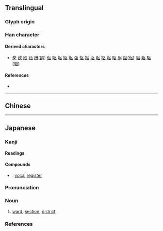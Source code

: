 {{also|區|凶|𠄡}}
{{character info}}
==Translingual==
{{stroke order}}
{{ja-forms|区|区|[[區]]}}

===Glyph origin===
{{Han simp|區|f=品|t=乂}}

===Han character===
{{Han char|rn=23|rad=匸|as=02|sn=4|four=7171.4|canj=SK|ids=⿷匚㐅(GJK),⿷匸㐅(T)}}

====Derived characters====
* [[奁]] [[欧]] [[殴]] [[瓯]] [[鴎]]([[鸥]]) [[伛]] [[呕]] [[𫭟]] [[妪]] [[岖]] [[𫸩]] [[怄]] [[抠]] [[沤]] [[𨸟]] [[枢]] [[𬉼]] [[眍]] [[𥐰]] [[𧦅]]([[讴]]) [[䝙]] [[躯]] [[駆]]([[驱]])

====References====
* {{Han ref|kx=0154.361|dkj=02674|hdz=10081.050|uh=533A|ud=21306}}

----

==Chinese==
{{zh-see|區}}

----

==Japanese==
{{ja-kanji forms|区|區}}

===Kanji===
{{ja-kanji|grade=3|rs=匸02|kyu=區}}

====Readings====
{{ja-readings
|goon=く, う
|kanon=く, おう
}}

====Compounds====
* {{ja-r|声区|せいく}}: [[vocal]] [[register]]

{{ja-kanjitab|く|yomi=o}}

===Pronunciation===
{{ja-pron|yomi=o|く|acc=1|acc_ref=DJR,NHK}}

===Noun===
{{ja-noun|kyu=區|く}}

# [[ward]], [[section]], [[district]]

===References===
<references/>
